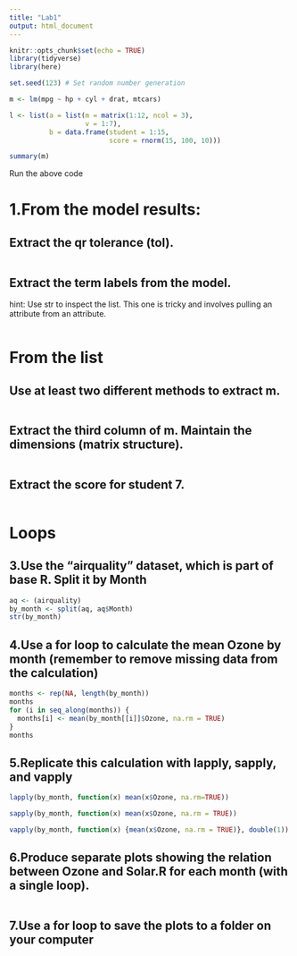 ```yaml
---
title: "Lab1"
output: html_document
---
```


```r
knitr::opts_chunk$set(echo = TRUE)
library(tidyverse)
library(here)
```



```r
set.seed(123) # Set random number generation

m <- lm(mpg ~ hp + cyl + drat, mtcars)

l <- list(a = list(m = matrix(1:12, ncol = 3),
              	   v = 1:7),
          b = data.frame(student = 1:15,
                         score = rnorm(15, 100, 10)))

summary(m)
```

Run the above code

# 1.From the model results:

## Extract the qr tolerance (tol).

```r

```

## Extract the term labels from the model.
hint: Use str to inspect the list. This one is tricky and involves pulling an attribute from an attribute.

```r

```

# From the list

## Use at least two different methods to extract m.

```r


```

## Extract the third column of m. Maintain the dimensions (matrix structure).

```r

```

## Extract the score for student 7.

```r

```


# **Loops**

## 3.Use the “airquality” dataset, which is part of base R. Split it by Month
```r
aq <- (airquality)
by_month <- split(aq, aq$Month)
str(by_month)
```

## 4.Use a for loop to calculate the mean Ozone by month (remember to remove missing data from the calculation)

```r
months <- rep(NA, length(by_month))
months
for (i in seq_along(months)) {
  months[i] <- mean(by_month[[i]]$Ozone, na.rm = TRUE)
}
months
```
## 5.Replicate this calculation with lapply, sapply, and vapply

```r
lapply(by_month, function(x) mean(x$Ozone, na.rm=TRUE))

sapply(by_month, function(x) mean(x$Ozone, na.rm = TRUE))

vapply(by_month, function(x) {mean(x$Ozone, na.rm = TRUE)}, double(1))
```

## 6.Produce separate plots showing the relation between Ozone and Solar.R for each month (with a single loop).

```r

```

## 7.Use a for loop to save the plots to a folder on your computer

```r


```
